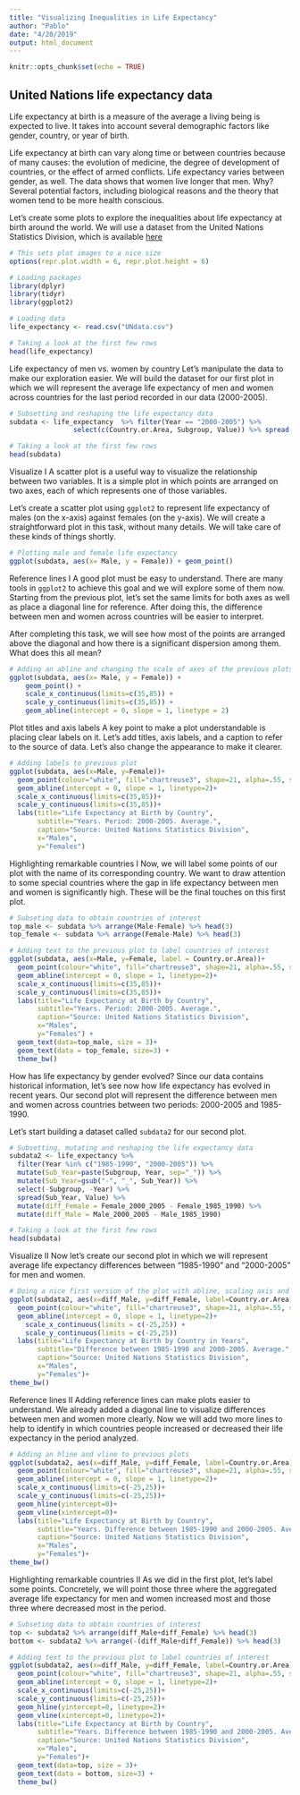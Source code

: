 ---
title: "Visualizing Inequalities in Life Expectancy"
author: "Pablo"
date: "4/20/2019"
output: html_document
---

```{r setup, include=FALSE}
knitr::opts_chunk$set(echo = TRUE)
```
## United Nations life expectancy data
Life expectancy at birth is a measure of the average a living being is expected to live. It takes into account several demographic factors like gender, country, or year of birth.

Life expectancy at birth can vary along time or between countries because of many causes: the evolution of medicine, the degree of development of countries, or the effect of armed conflicts. Life expectancy varies between gender, as well. The data shows that women live longer that men. Why? Several potential factors, including biological reasons and the theory that women tend to be more health conscious.

Let's create some plots to explore the inequalities about life expectancy at birth around the world. We will use a dataset from the United Nations Statistics Division, which is available [here](http://data.un.org/Data.aspx?d=GenderStat&f=inID:37&c=1,2,3,4,5,6&s=crEngName:asc,sgvEngName:asc,timeEngName:desc&v=1)



```{r warning = FALSE, error = FALSE, message = FALSE}
# This sets plot images to a nice size
options(repr.plot.width = 6, repr.plot.height = 6)

# Loading packages
library(dplyr)
library(tidyr)
library(ggplot2)

# Loading data
life_expectancy <- read.csv("UNdata.csv")

# Taking a look at the first few rows
head(life_expectancy)
```
Life expectancy of men vs. women by country
Let's manipulate the data to make our exploration easier. We will build the dataset for our first plot in which we will represent the average life expectancy of men and women across countries for the last period recorded in our data (2000-2005).
```{r}
# Subsetting and reshaping the life expectancy data
subdata <- life_expectancy  %>% filter(Year == "2000-2005") %>% 
                select(c(Country.or.Area, Subgroup, Value)) %>% spread(Subgroup, Value)

# Taking a look at the first few rows
head(subdata)
```
Visualize I
A scatter plot is a useful way to visualize the relationship between two variables. It is a simple plot in which points are arranged on two axes, each of which represents one of those variables.

Let's create a scatter plot using `ggplot2` to represent life expectancy of males (on the x-axis) against females (on the y-axis). We will create a straightforward plot in this task, without many details. We will take care of these kinds of things shortly.

```{r}
# Plotting male and female life expectancy
ggplot(subdata, aes(x= Male, y = Female)) + geom_point()
```

Reference lines I
A good plot must be easy to understand. There are many tools in `ggplot2` to achieve this goal and we will explore some of them now. Starting from the previous plot, let's set the same limits for both axes as well as place a diagonal line for reference. After doing this, the difference between men and women across countries will be easier to interpret.

After completing this task, we will see how most of the points are arranged above the diagonal and how there is a significant dispersion among them. What does this all mean?

```{r}
# Adding an abline and changing the scale of axes of the previous plots
ggplot(subdata, aes(x= Male, y = Female)) + 
    geom_point() +
    scale_x_continuous(limits=c(35,85)) +
    scale_y_continuous(limits=c(35,85)) +
    geom_abline(intercept = 0, slope = 1, linetype = 2)
```

Plot titles and axis labels
A key point to make a plot understandable is placing clear labels on it. Let's add titles, axis labels, and a caption to refer to the source of data. Let's also change the appearance to make it clearer.

```{r}
# Adding labels to previous plot
ggplot(subdata, aes(x=Male, y=Female))+
  geom_point(colour="white", fill="chartreuse3", shape=21, alpha=.55, size=5)+
  geom_abline(intercept = 0, slope = 1, linetype=2)+
  scale_x_continuous(limits=c(35,85))+
  scale_y_continuous(limits=c(35,85))+
  labs(title="Life Expectancy at Birth by Country",
       subtitle="Years. Period: 2000-2005. Average.",
       caption="Source: United Nations Statistics Division",
       x="Males",
       y="Females")
```

Highlighting remarkable countries I
Now, we will label some points of our plot with the name of its corresponding country. We want to draw attention to some special countries where the gap in life expectancy between men and women is significantly high. These will be the final touches on this first plot.

```{r}
# Subseting data to obtain countries of interest
top_male <- subdata %>% arrange(Male-Female) %>% head(3)
top_female <- subdata %>% arrange(Female-Male) %>% head(3)

# Adding text to the previous plot to label countries of interest
ggplot(subdata, aes(x=Male, y=Female, label = Country.or.Area))+
  geom_point(colour="white", fill="chartreuse3", shape=21, alpha=.55, size=5)+
  geom_abline(intercept = 0, slope = 1, linetype=2)+
  scale_x_continuous(limits=c(35,85))+
  scale_y_continuous(limits=c(35,85))+
  labs(title="Life Expectancy at Birth by Country",
       subtitle="Years. Period: 2000-2005. Average.",
       caption="Source: United Nations Statistics Division",
       x="Males",
       y="Females") +
  geom_text(data=top_male, size = 3)+
  geom_text(data = top_female, size=3) +
  theme_bw()
```
How has life expectancy by gender evolved?
Since our data contains historical information, let's see now how life expectancy has evolved in recent years. Our second plot will represent the difference between men and women across countries between two periods: 2000-2005 and 1985-1990.

Let's start building a dataset called `subdata2` for our second plot.

```{r}
# Subsetting, mutating and reshaping the life expectancy data
subdata2 <- life_expectancy %>% 
  filter(Year %in% c("1985-1990", "2000-2005")) %>% 
  mutate(Sub_Year=paste(Subgroup, Year, sep="_")) %>% 
  mutate(Sub_Year=gsub("-", "_", Sub_Year)) %>% 
  select(-Subgroup, -Year) %>% 
  spread(Sub_Year, Value) %>%
  mutate(diff_Female = Female_2000_2005 - Female_1985_1990) %>%
  mutate(diff_Male = Male_2000_2005 - Male_1985_1990)

# Taking a look at the first few rows
head(subdata)
```
Visualize II
Now let's create our second plot in which we will represent average life expectancy differences between "1985-1990" and "2000-2005" for men and women.

```{r}
# Doing a nice first version of the plot with abline, scaling axis and adding labels
ggplot(subdata2, aes(x=diff_Male, y=diff_Female, label=Country.or.Area))+
  geom_point(colour="white", fill="chartreuse3", shape=21, alpha=.55, size=5)+
  geom_abline(intercept = 0, slope = 1, linetype=2)+
    scale_x_continuous(limits = c(-25,25)) +
    scale_y_continuous(limits = c(-25,25))
  labs(title="Life Expectancy at Birth by Country in Years",
       subtitle="Difference between 1985-1990 and 2000-2005. Average.",
       caption="Source: United Nations Statistics Division",
       x="Males",
       y="Females")+
theme_bw()
```
Reference lines II
Adding reference lines can make plots easier to understand. We already added a diagonal line to visualize differences between men and women more clearly. Now we will add two more lines to help to identify in which countries people increased or decreased their life expectancy in the period analyzed.

```{r}
# Adding an hline and vline to previous plots
ggplot(subdata2, aes(x=diff_Male, y=diff_Female, label=Country.or.Area))+
  geom_point(colour="white", fill="chartreuse3", shape=21, alpha=.55, size=5)+
  geom_abline(intercept = 0, slope = 1, linetype=2)+
  scale_x_continuous(limits=c(-25,25))+
  scale_y_continuous(limits=c(-25,25))+
  geom_hline(yintercept=0)+
  geom_vline(xintercept=0)+
  labs(title="Life Expectancy at Birth by Country",
       subtitle="Years. Difference between 1985-1990 and 2000-2005. Average.",
       caption="Source: United Nations Statistics Division",
       x="Males",
       y="Females")+
theme_bw()
```
Highlighting remarkable countries II
As we did in the first plot, let's label some points. Concretely, we will point those three where the aggregated average life expectancy for men and women increased most and those three where decreased most in the period.

```{r}
# Subseting data to obtain countries of interest
top <- subdata2 %>% arrange(diff_Male+diff_Female) %>% head(3)
bottom <- subdata2 %>% arrange(-(diff_Male+diff_Female)) %>% head(3)

# Adding text to the previous plot to label countries of interest
ggplot(subdata2, aes(x=diff_Male, y=diff_Female, label=Country.or.Area), guide=FALSE)+
  geom_point(colour="white", fill="chartreuse3", shape=21, alpha=.55, size=5)+
  geom_abline(intercept = 0, slope = 1, linetype=2)+
  scale_x_continuous(limits=c(-25,25))+
  scale_y_continuous(limits=c(-25,25))+
  geom_hline(yintercept=0, linetype=2)+
  geom_vline(xintercept=0, linetype=2)+
  labs(title="Life Expectancy at Birth by Country",
       subtitle="Years. Difference between 1985-1990 and 2000-2005. Average.",
       caption="Source: United Nations Statistics Division",
       x="Males",
       y="Females")+
  geom_text(data=top, size = 3)+
  geom_text(data = bottom, size=3) +
  theme_bw()
```



